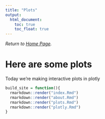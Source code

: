 ```yaml
---
title: "Plots"
output: 
  html_document:
    toc: true
    toc_float: true
---
```


_Return to [Home Page](index.html)._

# Here are some plots

Today we're making interactive plots in plotly


```r
build_site = function(){
  rmarkdown::render("index.Rmd")
  rmarkdown::render("about.Rmd")
  rmarkdown::render("plots.Rmd")
  rmarkdown::render("plotly.Rmd")
}
```

